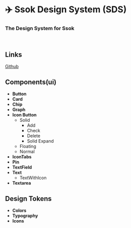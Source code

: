 
<Meta title="Introduction" />

# ✈️ Ssok Design System (SDS)

### The Design System for Ssok

<br />

## Links

[Github](https://github.com/YAPP-Github/26th-Web-Team-2-FE)

## Components(ui)
- **Button**
- **Card**
- **Chip**
- **Graph**
- **Icon Button**
  - Solid
    - Add
    - Check
    - Delete
    - Solid Expand
  - Floating
  - Normal
- **IconTabs**
- **Pin**
- **TextField**
- **Text**
  - TextWithIcon
- **Textarea**

## Design Tokens

- **Colors**
- **Typography**
- **Icons**
